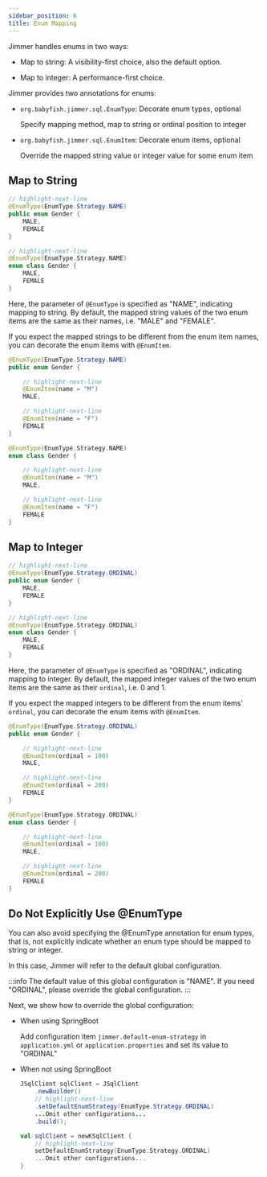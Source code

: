 ```yaml
---
sidebar_position: 6
title: Enum Mapping
---
```



Jimmer handles enums in two ways:

-   Map to string: A visibility-first choice, also the default option.

-   Map to integer: A performance-first choice.  

Jimmer provides two annotations for enums:

-   `org.babyfish.jimmer.sql.EnumType`: Decorate enum types, optional

    Specify mapping method, map to string or ordinal position to integer
    
-   `org.babyfish.jimmer.sql.EnumItem`: Decorate enum items, optional

    Override the mapped string value or integer value for some enum item

## Map to String

<Tabs groupId="language">
<TabItem value="java" label="Java">

```java title="Gender.java" 
// highlight-next-line
@EnumType(EnumType.Strategy.NAME)
public enum Gender {
    MALE,
    FEMALE
}
```

</TabItem>
<TabItem value="kotlin" label="Kotlin">

```kotlin title="Gender.kt"
// highlight-next-line
@EnumType(EnumType.Strategy.NAME)  
enum class Gender {
    MALE,
    FEMALE
}
```

</TabItem>
</Tabs>

Here, the parameter of `@EnumType` is specified as "NAME", indicating mapping to string. By default, the mapped string values of the two enum items are the same as their names, i.e. "MALE" and "FEMALE". 

If you expect the mapped strings to be different from the enum item names, you can decorate the enum items with `@EnumItem`.

<Tabs groupId="language">
<TabItem value="java" label="Java">

```java title="Gender.java"
@EnumType(EnumType.Strategy.NAME)
public enum Gender {

    // highlight-next-line
    @EnumItem(name = "M")
    MALE,

    // highlight-next-line
    @EnumItem(name = "F") 
    FEMALE
}
```

</TabItem>
<TabItem value="kotlin" label="Kotlin">

```kotlin title="Gender.kt" 
@EnumType(EnumType.Strategy.NAME)
enum class Gender {

    // highlight-next-line
    @EnumItem(name = "M")
    MALE,

    // highlight-next-line
    @EnumItem(name = "F")
    FEMALE
}
```

</TabItem>
</Tabs>

## Map to Integer

<Tabs groupId="language">
<TabItem value="java" label="Java">

```java title="Gender.java"
// highlight-next-line
@EnumType(EnumType.Strategy.ORDINAL)
public enum Gender {
    MALE,
    FEMALE
}
```

</TabItem>
<TabItem value="kotlin" label="Kotlin">

```kotlin title="Gender.kt"
// highlight-next-line
@EnumType(EnumType.Strategy.ORDINAL)
enum class Gender {
    MALE,
    FEMALE
} 
```

</TabItem>
</Tabs>

Here, the parameter of `@EnumType` is specified as "ORDINAL", indicating mapping to integer. By default, the mapped integer values of the two enum items are the same as their `ordinal`, i.e. 0 and 1.

If you expect the mapped integers to be different from the enum items' `ordinal`, you can decorate the enum items with `@EnumItem`.

<Tabs groupId="language">
<TabItem value="java" label="Java">

```java title="Gender.java"
@EnumType(EnumType.Strategy.ORDINAL)  
public enum Gender {

    // highlight-next-line
    @EnumItem(ordinal = 100)
    MALE,

    // highlight-next-line
    @EnumItem(ordinal = 200)
    FEMALE
}
```

</TabItem>
<TabItem value="kotlin" label="Kotlin">

```kotlin title="Gender.kt"
@EnumType(EnumType.Strategy.ORDINAL)
enum class Gender {

    // highlight-next-line
    @EnumItem(ordinal = 100) 
    MALE,

    // highlight-next-line
    @EnumItem(ordinal = 200)
    FEMALE
}
```

</TabItem>
</Tabs>

## Do Not Explicitly Use @EnumType  

You can also avoid specifying the @EnumType annotation for enum types, that is, not explicitly indicate whether an enum type should be mapped to string or integer.

In this case, Jimmer will refer to the default global configuration. 

:::info
The default value of this global configuration is "NAME". If you need "ORDINAL", please override the global configuration.
:::

Next, we show how to override the global configuration:

-   When using SpringBoot

    Add configuration item `jimmer.default-enum-strategy` in `application.yml` or `application.properties` and set its value to "ORDINAL"

-   When not using SpringBoot

    <Tabs groupId="language">
    <TabItem value="java" label="Java">

    ```java 
    JSqlClient sqlClient = JSqlClient
        .newBuilder()
        // highlight-next-line
        .setDefaultEnumStrategy(EnumType.Strategy.ORDINAL)
        ...Omit other configurations...
        .build();
    ```

    </TabItem>
    <TabItem value="kotlin" label="Kotlin">

    ```kotlin
    val sqlClient = newKSqlClient {
        // highlight-next-line
        setDefaultEnumStrategy(EnumType.Strategy.ORDINAL)
        ...Omit other configurations... 
    }
    ```

    </TabItem>
    </Tabs>